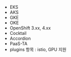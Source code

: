 * EKS
* AKS
* GKE
* OKE
* OpenShift 3.xx, 4.xx
* Cocktail
* Accordion
* PaaS-TA
* plugins 항목 : istio, GPU 지원